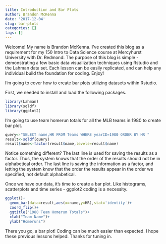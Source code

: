 ```yaml
---
title: Introduction and Bar Plots
author: Brandon McKenna
date: '2017-12-04'
slug: bar-plots
categories: []
tags: []
---
```

Welcome! My name is Brandon McKenna. I've created this blog as a requirement for my 150 Intro to Data Science course at Mercyhurst University with Dr. Redmond. The purpose of this blog is simple - demonstrating a few basic data visualization techniques using Rstudio and the Lahman data set. Each lesson can be easily replicated, and can help any individual build the foundation for coding. Enjoy!


I'm going to cover how to create bar plots utilizing datasets within Rstudio.

First, we needed to install and load the following packages.

```r
library(Lahman)
library(sqldf)
library(ggplot2)
```
I'm going to use team homerun totals for all the MLB teams in 1980 to create bar plot.

```r
query<-"SELECT name,HR FROM Teams WHERE yearID=1980 ORDER BY HR "
result<-sqldf(query)
result$name<-factor(result$name,levels=result$name)

```

Notice something different? The last line is used for saving the results as a factor. Thus, the system knows that the order of the results should not be in alphabetical order. 
The last line is saving the information as a factor, and letting the system know that the order the results appear in the order we specified, not default alphabetical.

Once we have our data, it's time to create a bar plot. Like histograms, scatterplots and time series - ggplot2 coding is a necessity. 

```r
ggplot()+
  geom_bar(data=result,aes(x=name,y=HR),stat='identity')+
  coord_flip()+
  ggtitle("1980 Team Homerun Totals")+
  xlab("Team Name")+
  ylab("Homeruns")

```

There you go, a bar plot! Coding can be much easier than expected. I hope these previous lessons helped. Thanks for tuning in. 